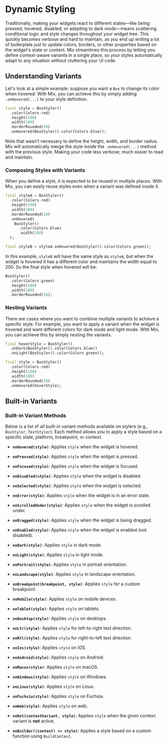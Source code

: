 
# Dynamic Styling

Traditionally, making your widgets react to different states—like being pressed, hovered, disabled, or adapting to dark mode—means scattering conditional logic and style changes throughout your widget tree. This quickly becomes verbose and hard to maintain, as you end up writing a lot of boilerplate just to update colors, borders, or other properties based on the widget's state or context. Mix streamlines this process by letting you define context-aware variants in a single place, so your styles automatically adapt to any situation without cluttering your UI code.

## Understanding Variants

Let's look at a simple example: suppose you want a `Box` to change its color when hovered. With Mix, you can achieve this by simply adding `.onHovered(...)` to your style definition.

```dart
final style = BoxStyler()
  .color(Colors.red)
  .height(100)
  .width(100)
  .borderRounded(10)
  .onHovered(BoxStyler().color(Colors.blue));
```

Note that wasn't necessary to define the height, width, and border radius. Mix will automatically merge the style inside the `.onHovered(...)` method with the previous style. Making your code less verbose, much easier to read and maintain.

### Composing Styles with Variants

When you define a style, it is expected to be reused in multiple places. With Mix, you can easily reuse styles even when a variant was defined inside it.

```dart
final styleA = BoxStyler()
  .color(Colors.red)
  .height(100)
  .width(100)
  .borderRounded(10)
  .onHovered(
    BoxStyler()
      .color(Colors.blue)
      .width(200)
  );

final styleB = styleA.onHovered(BoxStyler().color(Colors.green));
```

In this example, `styleB` will have the same style as `styleA`, but when the widget is hovered it has a different color and maintains the width equal to 200. So the final style when hovered will be:

```dart
BoxStyler()
  .color(Colors.green)
  .height(100)
  .width(200)
  .borderRounded(10);
```

### Nesting Variants

There are cases where you want to combine multiple variants to achieve a specific style. For example, you want to apply a variant when the widget is hovered and want different colors for dark mode and light mode. With Mix, you can achieve this by simply nesting the variants.

```dart
final hoverStyle = BoxStyler()
  .onDark(BoxStyler().color(Colors.blue))
  .onLight(BoxStyler().color(Colors.green));

final style = BoxStyler()
  .color(Colors.red)
  .height(100)
  .width(100)
  .borderRounded(10)
  .onHovered(hoverStyle);
```

## Built-in Variants

### Built-in Variant Methods

Below is a list of all built-in variant methods available on stylers (e.g., `BoxStyler`, `TextStyler`). Each method allows you to apply a style based on a specific state, platform, breakpoint, or context.

- **`onHovered(style)`**: Applies `style` when the widget is hovered.

- **`onPressed(style)`**: Applies `style` when the widget is pressed.

- **`onFocused(style)`**: Applies `style` when the widget is focused.

- **`onDisabled(style)`**: Applies `style` when the widget is disabled.

- **`onSelected(style)`**: Applies `style` when the widget is selected.

- **`onError(style)`**: Applies `style` when the widget is in an error state.

- **`onScrolledUnder(style)`**: Applies `style` when the widget is scrolled under.

- **`onDragged(style)`**: Applies `style` when the widget is being dragged.

- **`onEnabled(style)`**: Applies `style` when the widget is enabled (not disabled).

- **`onDark(style)`**: Applies `style` in dark mode.

- **`onLight(style)`**: Applies `style` in light mode.

- **`onPortrait(style)`**: Applies `style` in portrait orientation.

- **`onLandscape(style)`**: Applies `style` in landscape orientation.

- **`onBreakpoint(breakpoint, style)`**: Applies `style` for a custom breakpoint.

- **`onMobile(style)`**: Applies `style` on mobile devices.

- **`onTablet(style)`**: Applies `style` on tablets.

- **`onDesktop(style)`**: Applies `style` on desktops.

- **`onLtr(style)`**: Applies `style` for left-to-right text direction.

- **`onRtl(style)`**: Applies `style` for right-to-left text direction.

- **`onIos(style)`**: Applies `style` on iOS.

- **`onAndroid(style)`**: Applies `style` on Android.

- **`onMacos(style)`**: Applies `style` on macOS.

- **`onWindows(style)`**: Applies `style` on Windows.

- **`onLinux(style)`**: Applies `style` on Linux.

- **`onFuchsia(style)`**: Applies `style` on Fuchsia.

- **`onWeb(style)`**: Applies `style` on web.

- **`onNot(contextVariant, style)`**: Applies `style` when the given context variant is **not** active.

- **`onBuilder((context) => style)`**: Applies a style based on a custom function using `BuildContext`.

